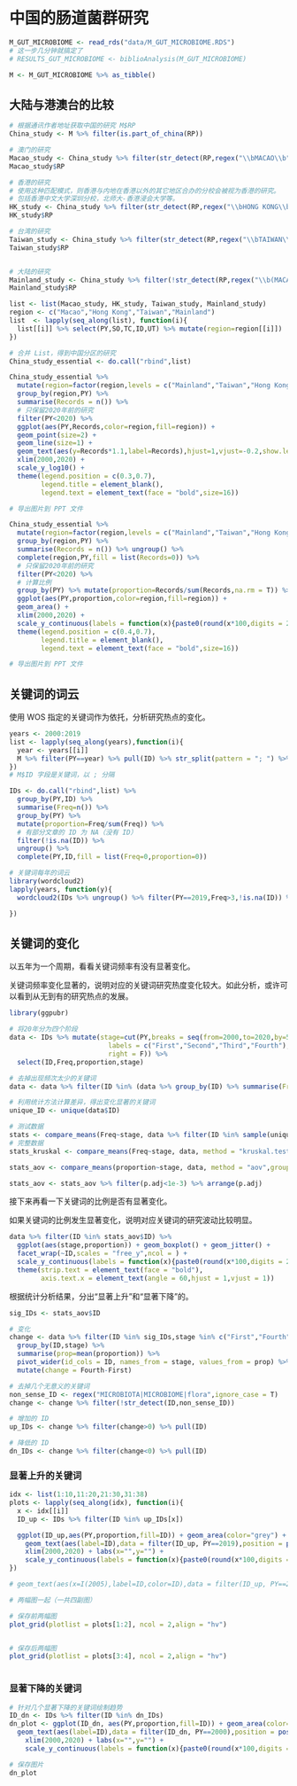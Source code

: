 # 中国的肠道菌群研究 {#china-study}


```r
M_GUT_MICROBIOME <- read_rds("data/M_GUT_MICROBIOME.RDS")
# 这一步几分钟就搞定了
# RESULTS_GUT_MICROBIOME <- biblioAnalysis(M_GUT_MICROBIOME)
```


```r
M <- M_GUT_MICROBIOME %>% as_tibble()
```


## 大陆与港澳台的比较


```r
# 根据通讯作者地址获取中国的研究 M$RP 
China_study <- M %>% filter(is.part_of_china(RP))

# 澳门的研究
Macao_study <- China_study %>% filter(str_detect(RP,regex("\\bMACAO\\b",ignore_case = T)))
Macao_study$RP

# 香港的研究
# 使用这种匹配模式，则香港与内地在香港以外的其它地区合办的分校会被视为香港的研究。
# 包括香港中文大学深圳分校，北师大-香港浸会大学等。
HK_study <- China_study %>% filter(str_detect(RP,regex("\\bHONG KONG\\b",ignore_case = T)))
HK_study$RP

# 台湾的研究
Taiwan_study <- China_study %>% filter(str_detect(RP,regex("\\bTAIWAN\\b",ignore_case = T)))
Taiwan_study$RP


# 大陆的研究
Mainland_study <- China_study %>% filter(!str_detect(RP,regex("\\b(MACAO|HONG KONG|TAIWAN)\\b",ignore_case = T))) 
Mainland_study$RP
```

```r
list <- list(Macao_study, HK_study, Taiwan_study, Mainland_study)
region <- c("Macao","Hong Kong","Taiwan","Mainland")
list  <- lapply(seq_along(list), function(i){
  list[[i]] %>% select(PY,SO,TC,ID,UT) %>% mutate(region=region[[i]])
})

# 合并 List，得到中国分区的研究
China_study_essential <- do.call("rbind",list)
```




```r
China_study_essential %>% 
  mutate(region=factor(region,levels = c("Mainland","Taiwan","Hong Kong","Macao"))) %>%
  group_by(region,PY) %>% 
  summarise(Records = n()) %>%
  # 只保留2020年前的研究
  filter(PY<2020) %>% 
  ggplot(aes(PY,Records,color=region,fill=region)) +
  geom_point(size=2) +
  geom_line(size=1) +
  geom_text(aes(y=Records*1.1,label=Records),hjust=1,vjust=-0.2,show.legend = F) +
  xlim(2000,2020) +
  scale_y_log10() +
  theme(legend.position = c(0.3,0.7),
        legend.title = element_blank(),
        legend.text = element_text(face = "bold",size=16))

# 导出图片到 PPT 文件
```



```r
China_study_essential %>% 
  mutate(region=factor(region,levels = c("Mainland","Taiwan","Hong Kong","Macao"))) %>%
  group_by(region,PY) %>% 
  summarise(Records = n()) %>% ungroup() %>%
  complete(region,PY,fill = list(Records=0)) %>%
  # 只保留2020年前的研究
  filter(PY<2020) %>% 
  # 计算比例
  group_by(PY) %>% mutate(proportion=Records/sum(Records,na.rm = T)) %>%
  ggplot(aes(PY,proportion,color=region,fill=region)) +
  geom_area() +
  xlim(2000,2020) + 
  scale_y_continuous(labels = function(x){paste0(round(x*100,digits = 2),"%")}) +
  theme(legend.position = c(0.4,0.7),
        legend.title = element_blank(),
        legend.text = element_text(face = "bold",size=16))

# 导出图片到 PPT 文件


```

## 关键词的词云

使用 WOS 指定的关键词作为依托，分析研究热点的变化。

```r
years <- 2000:2019
list <- lapply(seq_along(years),function(i){
  year <- years[[i]]
  M %>% filter(PY==year) %>% pull(ID) %>% str_split(pattern = "; ") %>% unlist() %>% as_tibble() %>% rename("ID"=value) %>% mutate(PY=year)
})
# M$ID 字段是关键词，以 ; 分隔

IDs <- do.call("rbind",list) %>%
  group_by(PY,ID) %>%
  summarise(Freq=n()) %>% 
  group_by(PY) %>%
  mutate(proportion=Freq/sum(Freq)) %>%
  # 有部分文章的 ID 为 NA（没有 ID）
  filter(!is.na(ID)) %>%
  ungroup() %>%
  complete(PY,ID,fill = list(Freq=0,proportion=0))
```



```r
# 关键词每年的词云
library(wordcloud2)
lapply(years, function(y){
  wordcloud2(IDs %>% ungroup() %>% filter(PY==2019,Freq>3,!is.na(ID)) %>% select(ID,Freq) %>% arrange(desc(Freq)), size = 0.5, minSize = 5)

})
```


## 关键词的变化

以五年为一个周期，看看关键词频率有没有显著变化。

关键词频率变化显著的，说明对应的关键词研究热度变化较大。如此分析，或许可以看到从无到有的研究热点的发展。

```r
library(ggpubr)

# 将20年分为四个阶段
data <- IDs %>% mutate(stage=cut(PY,breaks = seq(from=2000,to=2020,by=5),
                         labels = c("First","Second","Third","Fourth"),
                         right = F)) %>%
  select(ID,Freq,proportion,stage) 

# 去掉出现频次太少的关键词
data <- data %>% filter(ID %in% (data %>% group_by(ID) %>% summarise(Freq=sum(Freq)) %>% filter(Freq > 100) %>% pull(ID)))

# 利用统计方法计算差异，得出变化显著的关键词
unique_ID <- unique(data$ID)

# 测试数据
stats <- compare_means(Freq~stage, data %>% filter(ID %in% sample(unique_ID,6)), method = "kruskal.test",group.by = "ID")
# 完整数据
stats_kruskal <- compare_means(Freq~stage, data, method = "kruskal.test",group.by = "ID")

stats_aov <- compare_means(proportion~stage, data, method = "aov",group.by = "ID")

stats_aov <- stats_aov %>% filter(p.adj<1e-3) %>% arrange(p.adj)
```

接下来再看一下关键词的比例是否有显著变化。

如果关键词的比例发生显著变化，说明对应关键词的研究波动比较明显。


```r
data %>% filter(ID %in% stats_aov$ID) %>%
  ggplot(aes(stage,proportion)) + geom_boxplot() + geom_jitter() +
  facet_wrap(~ID,scales = "free_y",ncol = ) +    
  scale_y_continuous(labels = function(x){paste0(round(x*100,digits = 2),"%")}) +
  theme(strip.text = element_text(face = "bold"),
        axis.text.x = element_text(angle = 60,hjust = 1,vjust = 1))
```

根据统计分析结果，分出“显著上升”和“显著下降”的。

```r
sig_IDs <- stats_aov$ID

# 变化
change <- data %>% filter(ID %in% sig_IDs,stage %in% c("First","Fourth")) %>% 
  group_by(ID,stage) %>%
  summarise(prop=mean(proportion)) %>%
  pivot_wider(id_cols = ID, names_from = stage, values_from = prop) %>%
  mutate(change = Fourth-First)

# 去掉几个无意义的关键词
non_sense_ID <- regex("MICROBIOTA|MICROBIOME|flora",ignore_case = T)
change <- change %>% filter(!str_detect(ID,non_sense_ID))

# 增加的 ID
up_IDs <- change %>% filter(change>0) %>% pull(ID)

# 降低的 ID
dn_IDs <- change %>% filter(change<0) %>% pull(ID)
```


### 显著上升的关键词

```r
idx <- list(1:10,11:20,21:30,31:38)
plots <- lapply(seq_along(idx), function(i){
  x <- idx[[i]]
  ID_up <- IDs %>% filter(ID %in% up_IDs[x])

  ggplot(ID_up,aes(PY,proportion,fill=ID)) + geom_area(color="grey") +
    geom_text(aes(label=ID),data = filter(ID_up, PY==2019),position = position_stack(vjust = 0.5),hjust=1.1, fontface="bold", size=3) + 
    xlim(2000,2020) + labs(x="",y="") +
    scale_y_continuous(labels = function(x){paste0(round(x*100,digits = 2),"%")})
})

# geom_text(aes(x=I(2005),label=ID,color=ID),data = filter(ID_up, PY==2019),position = position_stack(vjust = 0.5),hjust=0, fontface="bold", size=3)
```

```r
# 两幅图一起（一共四副图）

# 保存前两幅图
plot_grid(plotlist = plots[1:2], ncol = 2,align = "hv")


# 保存后两幅图
plot_grid(plotlist = plots[3:4], ncol = 2,align = "hv")



```



### 显著下降的关键词

```r
# 针对几个显著下降的关键词绘制趋势
ID_dn <- IDs %>% filter(ID %in% dn_IDs) 
dn_plot <- ggplot(ID_dn, aes(PY,proportion,fill=ID)) + geom_area(color="grey") +
  geom_text(aes(label=ID),data = filter(ID_dn, PY==2000),position = position_stack(vjust = 0.5),hjust=-0.1, fontface="bold", size=4) + 
    xlim(2000,2020) + labs(x="",y="") +
    scale_y_continuous(labels = function(x){paste0(round(x*100,digits = 2),"%")})
```


```r
# 保存图片
dn_plot

```


